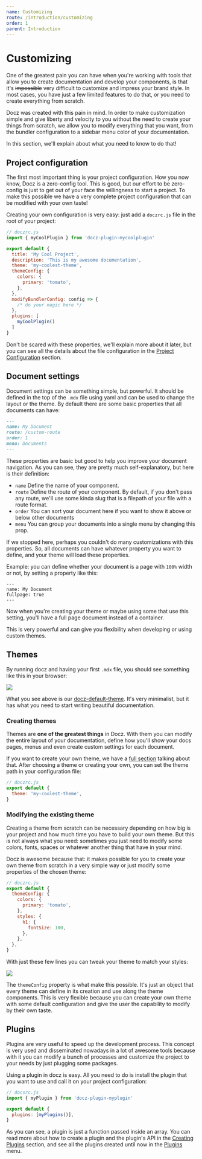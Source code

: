 ```yaml
---
name: Customizing
route: /introduction/customizing
order: 1
parent: Introduction
---
```


# Customizing

One of the greatest pain you can have when you're working with tools that allow you to create documentation and develop your components, is that it's ~~impossible~~ very difficult to customize and impress your brand style. In most cases, you have just a few limited features to do that, or you need to create everything from scratch.

Docz was created with this pain in mind. In order to make customization simple and give liberty and velocity to you without the need to create your things from scratch, we allow you to modify everything that you want, from the bundler configuration to a sidebar menu color of your documentation.

In this section, we'll explain about what you need to know to do that!

## Project configuration

The first most important thing is your project configuration. How you now know, Docz is a zero-config tool. This is good, but our effort to be zero-config is just to get out of your face the willingness to start a project. To make this possible we have a very complete project configuration that can be modified with your own taste!

Creating your own configuration is very easy: just add a `doczrc.js` file in the root of your project:

```js
// doczrc.js
import { myCoolPlugin } from 'docz-plugin-mycoolplugin'

export default {
  title: 'My Cool Project',
  description: 'This is my awesome documentation',
  theme: 'my-coolest-theme',
  themeConfig: {
    colors: {
      primary: 'tomato',
    },
  },
  modifyBundlerConfig: config => {
    /* do your magic here */
  },
  plugins: [
    myCoolPlugin()
  ]
}
```

Don't be scared with these properties, we'll explain more about it later, but you can see all the details about the file configuration in the [Project Configuration](/documentation/project-configuration) section.

## Document settings

Document settings can be something simple, but powerful. It should be defined in the top of the `.mdx` file using yaml and can be used to change the layout or the theme. By default there are some basic properties that all documents can have:

```markdown
---
name: My Document
route: /custom-route
order: 1
menu: Documents
---
```

These properties are basic but good to help you improve your document navigation. As you can see, they are pretty much self-explanatory, but here is their definition:

- `name` Define the name of your component.
- `route` Define the route of your component. By default, if you don't pass any route, we'll use some kinda slug that is a filepath of your file with a route format.
- `order` You can sort your document here if you want to show it above or below other documents
- `menu` You can group your documents into a single menu by changing this prop.

If we stopped here, perhaps you couldn't do many customizations with this properties. So, all documents can have whatever property you want to define, and your theme will load these properties.

Example: you can define whether your document is a page with `100%` width or not, by setting a property like this:

```
---
name: My Document
fullpage: true
---
```

Now when you're creating your theme or maybe using some that use this setting, you'll have a full page document instead of a container.

This is very powerful and can give you flexibility when developing or using custom themes.

## Themes

By running docz and having your first `.mdx` file, you should see something like this in your browser:

![](https://cdn-std.dprcdn.net/files/acc_649651/ZOUyUu)

What you see above is our [docz-default-theme](https://github.com/pedronauck/docz/tree/master/packages/docz-theme-default). It's very minimalist, but it has what you need to start writing beautiful documentation.

### Creating themes

Themes are **one of the greatest things** in Docz. With them you can modify the entire layout of your documentation, define how you'll show your docs pages, menus and even create custom settings for each document.

If you want to create your own theme, we have a [full section](/documentation/creating-themes) talking about that. After choosing a theme or creating your own, you can set the theme path in your configuration file:

```js
// doczrc.js
export default {
  theme: 'my-coolest-theme',
}
```

### Modifying the existing theme

Creating a theme from scratch can be necessary depending on how big is your project and how much time you have to build your own theme. But this is not always what you need: sometimes you just need to modify some colors, fonts, spaces or whatever another thing that have in your mind.

Docz is awesome because that: it makes possible for you to create your own theme from scratch in a very simple way or just modify some properties of the chosen theme:

```js
// doczrc.js
export default {
  themeConfig: {
    colors: {
      primary: 'tomato',
    },
    styles: {
      h1: {
        fontSize: 100,
      },
    },
  },
}
```

With just these few lines you can tweak your theme to match your styles:

![](https://cdn-std.dprcdn.net/files/acc_649651/LUoBjJ)

The `themeConfig` property is what make this possible. It's just an object that every theme can define in its creation and use along the theme components. This is very flexible because you can create your own theme with some default configuration and give the user the capability to modify by their own taste.

## Plugins

Plugins are very useful to speed up the development process. This concept is very used and disseminated nowadays in a lot of awesome tools because with it you can modify a bunch of processes and customize the project to your needs by just plugging some packages.

Using a plugin in docz is easy. All you need to do is install the plugin that you want to use and call it on your project configuration:

```js
// docsrc.js
import { myPlugin } from 'docz-plugin-myplugin'

export default {
  plugins: [myPlugins()],
}
```

As you can see, a plugin is just a function passed inside an array. You can read more about how to create a plugin and the plugin's API in the [Creating Plugins](/documentation/creating-plugins) section, and see all the plugins created until now in the [Plugins](/plugins) menu.
